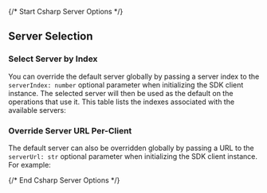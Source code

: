 {/* Start Csharp Server Options */}
## Server Selection

### Select Server by Index

You can override the default server globally by passing a server index to the `serverIndex: number` optional parameter when initializing the SDK client instance. The selected server will then be used as the default on the operations that use it. This table lists the indexes associated with the available servers:






### Override Server URL Per-Client

The default server can also be overridden globally by passing a URL to the `serverUrl: str` optional parameter when initializing the SDK client instance. For example:

{/* End Csharp Server Options */}
